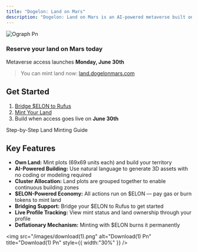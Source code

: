 ```yaml
---
title: "Dogelon: Land on Mars"
description: "Dogelon: Land on Mars is an AI-powered metaverse built on Rufus Chain. Explore, build, and own land in a Mars-themed world where your imagination drives the terrain."
---
```


![Ograph Pn](/images/ograph.png)

### Reserve your land on Mars today

Metaverse access launches **Monday, June 30th**

> You can mint land now: [land.dogelonmars.com](https://land.dogelonmars.com)

## Get Started

1. [Bridge \$ELON to Rufus](https://bridge.dogelonmars.com)
2. [Mint Your Land](https://land.dogelonmars.com)
3. Build when access goes live on **June 30th**

<Card title="New Card" icon="newspaper" href="/land-on-mars/how-to-mint-land">
  Step-by-Step Land Minting Guide
</Card>

## Key Features

- **Own Land:** Mint plots (69x69 units each) and build your territory
- **AI-Powered Building:** Use natural language to generate 3D assets with no coding or modeling required
- **Cluster Allocation:** Land plots are grouped together to enable continuous building zones
- **\$ELON-Powered Economy:** All actions run on \$ELON — pay gas or burn tokens to mint land
- **Bridging Support:** Bridge your \$ELON to Rufus to get started
- **Live Profile Tracking:** View mint status and land ownership through your profile
- **Deflationary Mechanism:** Minting with \$ELON burns it permanently

<img
  src="/images/download(1).png"
  alt="Download(1) Pn"
  title="Download(1) Pn"
  style={{ width:"30%" }}
/>